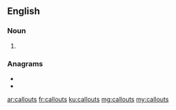 {{also|call-outs|call outs}}
==English==

===Noun===
{{head|en|noun plural form}}

# {{plural of|callout|lang=en}}

===Anagrams===
* {{l|en|calls out}}
* {{l|en|outcalls}}

[[ar:callouts]]
[[fr:callouts]]
[[ku:callouts]]
[[mg:callouts]]
[[my:callouts]]